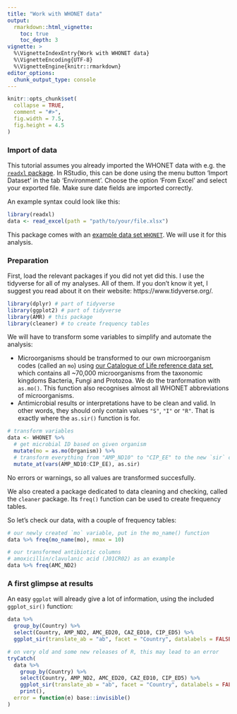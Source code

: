 ```yaml
---
title: "Work with WHONET data"
output:
  rmarkdown::html_vignette:
    toc: true
    toc_depth: 3
vignette: >
  %\VignetteIndexEntry{Work with WHONET data}
  %\VignetteEncoding{UTF-8}
  %\VignetteEngine{knitr::rmarkdown}
editor_options:
  chunk_output_type: console
---
```


```r
knitr::opts_chunk$set(
  collapse = TRUE,
  comment = "#>",
  fig.width = 7.5,
  fig.height = 4.5
)
```

### Import of data

This tutorial assumes you already imported the WHONET data with e.g. the [`readxl` package](https://readxl.tidyverse.org/). In RStudio, this can be done using the menu button 'Import Dataset' in the tab 'Environment'. Choose the option 'From Excel' and select your exported file. Make sure date fields are imported correctly.

An example syntax could look like this:

```r
library(readxl)
data <- read_excel(path = "path/to/your/file.xlsx")
```

This package comes with an [example data set `WHONET`](https://amr-for-r.org/reference/WHONET.html). We will use it for this analysis.

### Preparation

First, load the relevant packages if you did not yet did this. I use the tidyverse for all of my analyses. All of them. If you don't know it yet, I suggest you read about it on their website: https://www.tidyverse.org/.

```r
library(dplyr) # part of tidyverse
library(ggplot2) # part of tidyverse
library(AMR) # this package
library(cleaner) # to create frequency tables
```

We will have to transform some variables to simplify and automate the analysis:

* Microorganisms should be transformed to our own microorganism codes (called an `mo`) using [our Catalogue of Life reference data set](https://amr-for-r.org/reference/catalogue_of_life), which contains all ~70,000 microorganisms from the taxonomic kingdoms Bacteria, Fungi and Protozoa. We do the tranformation with `as.mo()`. This function also recognises almost all WHONET abbreviations of microorganisms.
* Antimicrobial results or interpretations have to be clean and valid. In other words, they should only contain values `"S"`, `"I"` or `"R"`. That is exactly where the `as.sir()` function is for.

```r
# transform variables
data <- WHONET %>%
  # get microbial ID based on given organism
  mutate(mo = as.mo(Organism)) %>%
  # transform everything from "AMP_ND10" to "CIP_EE" to the new `sir` class
  mutate_at(vars(AMP_ND10:CIP_EE), as.sir)
```

No errors or warnings, so all values are transformed succesfully.

We also created a package dedicated to data cleaning and checking, called the `cleaner` package. Its `freq()` function can be used to create frequency tables.

So let's check our data, with a couple of frequency tables:

```r
# our newly created `mo` variable, put in the mo_name() function
data %>% freq(mo_name(mo), nmax = 10)
```
```r
# our transformed antibiotic columns
# amoxicillin/clavulanic acid (J01CR02) as an example
data %>% freq(AMC_ND2)
```

### A first glimpse at results

An easy `ggplot` will already give a lot of information, using the included `ggplot_sir()` function:

```r
data %>%
  group_by(Country) %>%
  select(Country, AMP_ND2, AMC_ED20, CAZ_ED10, CIP_ED5) %>%
  ggplot_sir(translate_ab = "ab", facet = "Country", datalabels = FALSE)
```

```r
# on very old and some new releases of R, this may lead to an error
tryCatch(
  data %>%
    group_by(Country) %>%
    select(Country, AMP_ND2, AMC_ED20, CAZ_ED10, CIP_ED5) %>%
    ggplot_sir(translate_ab = "ab", facet = "Country", datalabels = FALSE) %>%
    print(),
  error = function(e) base::invisible()
)
```
